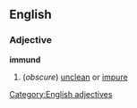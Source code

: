 ==English==
===Adjective===
'''immund'''
#(''obscure'') [[unclean]] or [[impure]]
[[Category:English adjectives]]